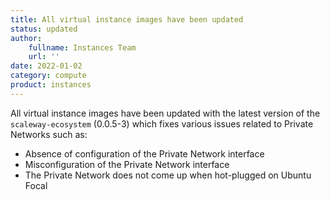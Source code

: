 ```yaml
---
title: All virtual instance images have been updated
status: updated
author: 
    fullname: Instances Team
    url: ''
date: 2022-01-02
category: compute
product: instances
---
```


All virtual instance images have been updated with the latest version of the `scaleway-ecosystem` (0.0.5-3) which fixes various issues related to Private Networks such as:

* Absence of configuration of the Private Network interface
* Misconfiguration of the Private Network interface
* The Private Network does not come up when hot-plugged on Ubuntu Focal
